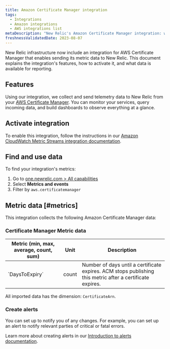 ```yaml
---
title: Amazon Certificate Manager integration
tags:
  - Integrations
  - Amazon integrations
  - AWS integrations list
metaDescription: "New Relic's Amazon Certificate Manager integration: what data it reports and how to enable it."
freshnessValidatedDate: 2023-08-07
---
```


New Relic infrastructure now include an integration for AWS Certificate Manager that enables sending its metric data to New Relic. This document explains the integration's features, how to activate it, and what data is available for reporting.

## Features

Using our integration, we collect and send telemetry data to New Relic from your [AWS Certificate Manager](https://aws.amazon.com/certificate-manager/). You can monitor your services, query incoming data, and build dashboards to observe everything at a glance.

## Activate integration

To enable this integration, follow the instructions in our [Amazon CloudWatch Metric Streams integration documentation](/docs/infrastructure/amazon-integrations/connect/aws-metric-stream-setup/).

## Find and use data

To find your integration's metrics:

1. Go to [one.newrelic.com > All capabilities](https://one.newrelic.com/all-capabilities) 
2. Select <DoNotTranslate>**Metrics and events**</DoNotTranslate>
3. Filter by `aws.certificatemanager`

## Metric data [#metrics]

This integration collects the following Amazon Certificate Manager data:

### Certificate Manager Metric data

<table>
  <thead>
    <tr>
      <th style={{ width: "200px" }}>
      Metric (min, max, average, count, sum)  
      </th>
      <th>
      Unit  
      </th>
      <th>
      Description
      </th>
    </tr>
  </thead>
    <tbody>
    <tr>
      <td>
      `DaysToExpiry`
      </td>
      <td>
      count
      </td>
      <td>
      Number of days until a certificate expires. ACM stops publishing this metric after a certificate expires.
      </td>
    </tr>
    </tbody>
</table>

All imported data has the dimension: `CertificateArn`.

### Create alerts

You can set up <InlinePopover type="alerts" /> to notify you of any changes. For example, you can set up an alert to notify relevant parties of critical or fatal errors.

Learn more about creating alerts in our [Introduction to alerts documentation](/docs/alerts-applied-intelligence/new-relic-alerts/learn-alerts/introduction-alerts/).

